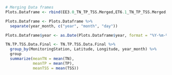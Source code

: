 ``` r
# Merging Data frames
Plots.Dataframe <- rbind(EE3.0_TN_TP_TSS.Merged,ET6.1_TN_TP_TSS.Merged,ET6.2_TN_TP_TSS.Merged,ET7.1_TN_TP_TSS.Merged,ET8.1_TN_TP_TSS.Merged,ET9.1_TN_TP_TSS.Merged,ET10.1_TN_TP_TSS.Merged)

Plots.Dataframe <- Plots.Dataframe %>% 
  separate(year_month, c("year", "month", "day")) 

Plots.Dataframe$year <- as.Date(Plots.Dataframe$year, format = "%Y-%m-%d")

TN.TP.TSS.Data.Final <- TN.TP.TSS.Data.Final %>%
  group_by(MonitoringStation, Latitude, Longitude, year_month) %>%
  group
  summarize(meanTN = mean(TN),
            meanTP = mean(TP),
            meanTSS = mean(TSS))
```
